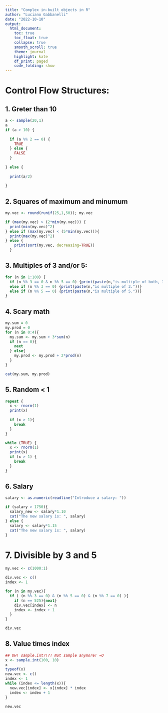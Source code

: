 ---
title: "Complex in-built objects in R"
author: "Luciano Gabbanelli"
date: "2022-10-10"
output:
  html_document:
    toc: true
    toc_float: true
    collapse: true
    smooth_scroll: true
    theme: journal
    highlight: kate
    df_print: paged
    code_folding: show
---
# Control Flow Structures:


## 1. Greter than 10

```{r}
a <- sample(20,1)
a
if (a > 10) {
  
  if (a %% 2 == 0) {
    TRUE
  } else {
    FALSE
  }
  
} else {
  
  print(a/2)
  
}
```



## 2. Squares of maximum and minumum

```{r}

my.vec <- round(runif(25,1,50)); my.vec

if (max(my.vec) > (2*min(my.vec))) {
  print(min(my.vec)^2)
} else if (max(my.vec) < (5*min(my.vec))){
  print(max(my.vec)^2)
} else {
    print(sort(my.vec, decreasing=TRUE))
  }

```



## 3. Multiples of 3 and/or 5:

```{r}
for (n in 1:100) {
  if (n %% 3 == 0 & n %% 5 == 0) {print(paste(n,"is multiple of both, 3 and 5."))}
  else if (n %% 3 == 0) {print(paste(n,"is multiple of 3."))}
  else if (n %% 5 == 0) {print(paste(n,"is multiple of 5."))}
}
```



## 4. Scary math

```{r}
my.sum = 0
my.prod = 0
for (n in 0:4){
  my.sum <- my.sum + 3*sum(n)
  if (n == 0){
    next
  } else{
    my.prod <- my.prod + 2*prod(n)
  }
}

cat(my.sum, my.prod)
```



## 5. Random < 1

```{r}

repeat {
  x <- rnorm(1)
  print(x)
  
  if (x > 1){
    break
  }
}

while (TRUE) {
  x <- rnorm(1)
  print(x)
  if (x > 1) {
    break
  }
}
```



## 6. Salary

```{r}

salary <- as.numeric(readline("Introduce a salary: "))

if (salary > 1750){
  salary_new <- salary*1.10
  cat("The new salary is: ", salary)
} else {
  salary <- salary*1.15
  cat("The new salary is: ", salary)
}

```



# 7. Divisible by 3 and 5

```{r}
my.vec <- c(1000:1)

div.vec <- c()
index <- 1

for (n in my.vec){
  if ( (n %% 3 == 0) & (n %% 5 == 0) & (n %% 7 == 0) ){
    if (n == 525){next}
    div.vec[index] <- n
    index <- index + 1
  }
}

div.vec
```



## 8. Value times index

```{r}

## OH! sample.int?!?! Not sample anymore! =O
x <- sample.int(100, 10)
x
typeof(x)
new.vec <- c()
index <- 1
while (index <= length(x)){
  new.vec[index] <- x[index] * index
  index <- index + 1 
}

new.vec

```